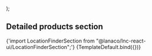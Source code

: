 
<Meta
  title="Landing sections/Location Finder Section"
  component={LocationFinderSection}
/>

  <LocationFinderSection />
);

## Detailed products section

<SyntaxHighlighter language="jsx" style={nord}>
  {'import LocationFinderSection from "@lanaco/lnc-react-ui/LocationFinderSection";'}
</SyntaxHighlighter>

<Canvas>
  <Story name="Default" args={{}}>
    {TemplateDefault.bind({})}
  </Story>
</Canvas>
